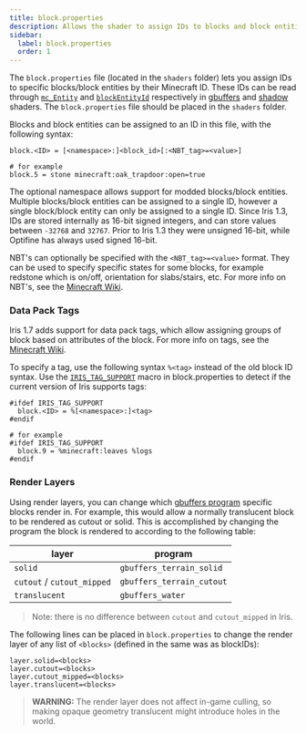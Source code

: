 ```yaml
---
title: block.properties
description: Allows the shader to assign IDs to blocks and block entities.
sidebar:
  label: block.properties
  order: 1
---
```


The `block.properties` file (located in the `shaders` folder) lets you assign IDs to specific blocks/block entities by their Minecraft ID. These IDs can be read through [`mc_Entity`](/reference/attributes/mc_entity) and [`blockEntityId`](/reference/uniforms/id#blockentityid) respectively in [gbuffers](/reference/programs/gbuffers) and [shadow](/reference/programs/shadow) shaders. The `block.properties` file should be placed in the `shaders` folder.

Blocks and block entities can be assigned to an ID in this file, with the following syntax:
```
block.<ID> = [<namespace>:]<block_id>[:<NBT_tag>=<value>]

# for example
block.5 = stone minecraft:oak_trapdoor:open=true
```

The optional namespace allows support for modded blocks/block entities. Multiple blocks/block entities can be assigned to a single ID, however a single block/block entity can only be assigned to a single ID. Since Iris 1.3, IDs are stored internally as 16-bit signed integers, and can store values between `-32768` and `32767`. Prior to Iris 1.3 they were unsigned 16-bit, while Optifine has always used signed 16-bit.

NBT's can optionally be specified with the `<NBT_tag>=<value>` format. They can be used to specify specific states for some blocks, for example redstone which is on/off, orientation for slabs/stairs, etc. For more info on NBT's, see the [Minecraft Wiki](https://minecraft.wiki/w/NBT_format).

### Data Pack Tags

Iris 1.7 adds support for data pack tags, which allow assigning groups of block based on attributes of the block. For more info on tags, see the [Minecraft Wiki](https://minecraft.wiki/w/Tag#Java_Edition_2).

To specify a tag, use the following syntax `%<tag>` instead of the old block ID syntax. Use the [`IRIS_TAG_SUPPORT`](/reference/macros/iris_tag_support) macro in block.properties to detect if the current version of Iris supports tags:
```
#ifdef IRIS_TAG_SUPPORT
  block.<ID> = %[<namespace>:]<tag>
#endif

# for example
#ifdef IRIS_TAG_SUPPORT
  block.9 = %minecraft:leaves %logs
#endif
```

### Render Layers

Using render layers, you can change which [gbuffers program](/reference/programs/gbuffers) specific blocks render in. For example, this would allow a normally translucent block to be rendered as cutout or solid. This is accomplished by changing the program the block is rendered to according to the following table:

| layer                     | program                   |
| ------------------------- | ------------------------- |
| `solid`                   | `gbuffers_terrain_solid`  |
| `cutout` / `cutout_mipped`| `gbuffers_terrain_cutout` |
| `translucent`             | `gbuffers_water`          |

> Note: there is no difference between `cutout` and `cutout_mipped` in Iris.

The following lines can be placed in `block.properties` to change the render layer of any list of `<blocks>` (defined in the same was as blockIDs):

```
layer.solid=<blocks>
layer.cutout=<blocks>
layer.cutout_mipped=<blocks>
layer.translucent=<blocks>
```

> **WARNING:** The render layer does not affect in-game culling, so making opaque geometry translucent might introduce holes in the world.